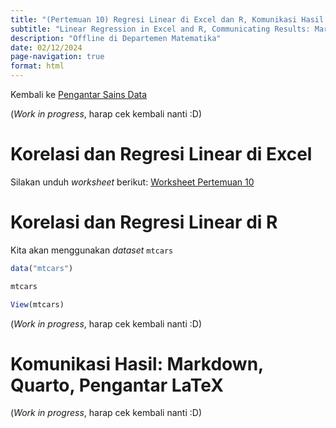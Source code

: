 ```yaml
---
title: "(Pertemuan 10) Regresi Linear di Excel dan R, Komunikasi Hasil: Markdown, Quarto, Pengantar LaTeX"
subtitle: "Linear Regression in Excel and R, Communicating Results: Markdown, Quarto, Intro to LaTeX"
description: "Offline di Departemen Matematika"
date: 02/12/2024
page-navigation: true
format: html
---
```


Kembali ke [Pengantar Sains Data](./psd2024.qmd)

(*Work in progress*, harap cek kembali nanti :D)

# Korelasi dan Regresi Linear di Excel

Silakan unduh *worksheet* berikut: [Worksheet Pertemuan 10](./worksheet_pertemuan10.xlsx)

# Korelasi dan Regresi Linear di R

Kita akan menggunakan *dataset* `mtcars`

```r
data("mtcars")
```

```r
mtcars
```

```r
View(mtcars)
```

(*Work in progress*, harap cek kembali nanti :D)

# Komunikasi Hasil: Markdown, Quarto, Pengantar LaTeX

(*Work in progress*, harap cek kembali nanti :D)
